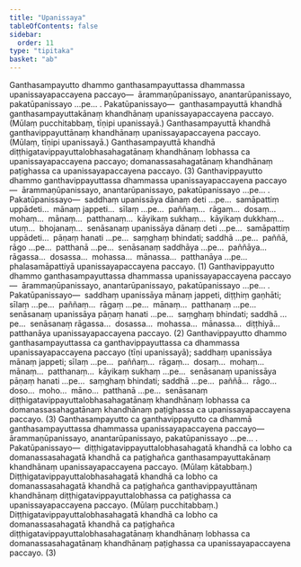 ```yaml
---
title: "Upanissaya"
tableOfContents: false
sidebar:
  order: 11
type: "tipitaka"
basket: "ab"
---
```



<DynamicBreadcrumb />

<Division number="82">

<Paragraph number="1795">
Ganthasampayutto dhammo ganthasampayuttassa dhammassa upanissayapaccayena paccayo—  ārammaṇūpanissayo, anantarūpanissayo, pakatūpanissayo …pe… . <Emphasis>Pakatūpanissayo</Emphasis>—  ganthasampayuttā khandhā ganthasampayuttakānaṃ khandhānaṃ upanissayapaccayena paccayo. (Mūlaṃ pucchitabbaṃ, tīṇipi upanissayā.) Ganthasampayuttā khandhā ganthavippayuttānaṃ khandhānaṃ upanissayapaccayena paccayo. (Mūlaṃ, tīṇipi upanissayā.) Ganthasampayuttā khandhā diṭṭhigatavippayuttalobhasahagatānaṃ khandhānaṃ lobhassa ca upanissayapaccayena paccayo; domanassasahagatānaṃ khandhānaṃ paṭighassa ca upanissayapaccayena paccayo. (3)
</Paragraph>

</Division>
<Division number="83">

<Paragraph number="1796">
Ganthavippayutto dhammo ganthavippayuttassa dhammassa upanissayapaccayena paccayo—  ārammaṇūpanissayo, anantarūpanissayo, pakatūpanissayo …pe… . <Emphasis>Pakatūpanissayo</Emphasis>—  saddhaṃ upanissāya dānaṃ deti …pe…  samāpattiṃ uppādeti…  mānaṃ jappeti…  sīlaṃ …pe…  paññaṃ…  rāgaṃ…  dosaṃ…  mohaṃ…  mānaṃ…  patthanaṃ…  kāyikaṃ sukhaṃ…  kāyikaṃ dukkhaṃ…  utuṃ…  bhojanaṃ…  senāsanaṃ upanissāya dānaṃ deti …pe…  samāpattiṃ uppādeti…  pāṇaṃ hanati …pe…  saṃghaṃ bhindati; saddhā …pe…  paññā, rāgo …pe…  patthanā …pe…  senāsanaṃ saddhāya …pe…  paññāya…  rāgassa…  dosassa…  mohassa…  mānassa…  patthanāya …pe…  phalasamāpattiyā upanissayapaccayena paccayo. (1)
</Paragraph>

<Paragraph number="1797">
Ganthavippayutto dhammo ganthasampayuttassa dhammassa upanissayapaccayena paccayo—  ārammaṇūpanissayo, anantarūpanissayo, pakatūpanissayo …pe… . <Emphasis>Pakatūpanissayo</Emphasis>—  saddhaṃ upanissāya mānaṃ jappeti, diṭṭhiṃ gaṇhāti; sīlaṃ …pe…  paññaṃ…  rāgaṃ …pe…  mānaṃ…  patthanaṃ …pe…  senāsanaṃ upanissāya pāṇaṃ hanati …pe…  saṃghaṃ bhindati; saddhā …pe…  senāsanaṃ rāgassa…  dosassa…  mohassa…  mānassa…  diṭṭhiyā…  patthanāya upanissayapaccayena paccayo. (2)
</Paragraph>

<Paragraph number="1798">
Ganthavippayutto dhammo ganthasampayuttassa ca ganthavippayuttassa ca dhammassa upanissayapaccayena paccayo (tīṇi upanissayā); saddhaṃ upanissāya mānaṃ jappeti; sīlaṃ …pe…  paññaṃ…  rāgaṃ…  dosaṃ…  mohaṃ…  mānaṃ…  patthanaṃ…  kāyikaṃ sukhaṃ …pe…  senāsanaṃ upanissāya pāṇaṃ hanati …pe…  saṃghaṃ bhindati; saddhā …pe…  paññā…  rāgo…  doso…  moho…  māno…  patthanā …pe…  senāsanaṃ diṭṭhigatavippayuttalobhasahagatānaṃ khandhānaṃ lobhassa ca domanassasahagatānaṃ khandhānaṃ paṭighassa ca upanissayapaccayena paccayo. (3)
</Paragraph>

</Division>
<Division number="84">

<Paragraph number="1799">
Ganthasampayutto ca ganthavippayutto ca dhammā ganthasampayuttassa dhammassa upanissayapaccayena paccayo—  ārammaṇūpanissayo, anantarūpanissayo, pakatūpanissayo …pe… . <Emphasis>Pakatūpanissayo</Emphasis>—  diṭṭhigatavippayuttalobhasahagatā khandhā ca lobho ca domanassasahagatā khandhā ca paṭighañca ganthasampayuttakānaṃ khandhānaṃ upanissayapaccayena paccayo. (Mūlaṃ kātabbaṃ.) Diṭṭhigatavippayuttalobhasahagatā khandhā ca lobho ca domanassasahagatā khandhā ca paṭighañca ganthavippayuttānaṃ khandhānaṃ diṭṭhigatavippayuttalobhassa ca paṭighassa ca upanissayapaccayena paccayo. (Mūlaṃ pucchitabbaṃ.) Diṭṭhigatavippayuttalobhasahagatā khandhā ca lobho ca domanassasahagatā khandhā ca paṭighañca diṭṭhigatavippayuttalobhasahagatānaṃ khandhānaṃ lobhassa ca domanassasahagatānaṃ khandhānaṃ paṭighassa ca upanissayapaccayena paccayo. (3)
</Paragraph>
</Division>